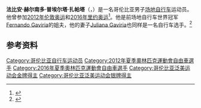{{Expand language|1=de|time=2020-10-17T16:54:36+00:00}}

'''法比安·赫尔南多·普埃尔塔·扎帕塔'''（{{lang-es|Fabián Hernando Puerta Zapata}}，{{bd|1991年|7月12日||}}）是一名哥伦比亚男子[[场地自行车|场地自行车]]运动员。他曾参加[[2012年夏季奥林匹克运动会|2012年伦敦奥运]]和[[2016年夏季奥林匹克运动会|2016年里约奥运]]<ref name=sref>{{cite web|title=Fabián Puerta |url=https://www.sports-reference.com/olympics/athletes/pu/fabian-puerta-1.html |archive-url=https://web.archive.org/web/20200418113115/https://www.sports-reference.com/olympics/athletes/pu/fabian-puerta-1.html |archive-date=2020-04-18 |publisher=Sports Reference LLC |accessdate=2012-08-07}}</ref>。他是前场地自行车世界冠军[[Fernando_Gaviria|Fernando Gaviria]]的姐夫，他的妻子[[Juliana_Gaviria|Juliana Gaviria]]也同样是一名自行车选手。<ref>{{cite web |url=http://www.elespectador.com/deportes/ciclismo/el-noble-gesto-de-fernando-gaviria-fabian-puerta-articulo-545546 |title=El noble gesto de Fernando Gaviria con Fabián Puerta |author=<!--Not stated--> |date=2015-02-23 |publisher=El Espectador |access-date=2017-05-20 |archivedate=2020-08-04 |archive-url=https://web.archive.org/web/20200804204618/https://www.elespectador.com/deportes/ciclismo/el-noble-gesto-de-fernando-gaviria-fabian-puerta-articulo-545546/ |dead-url=no }}</ref>

==参考资料==
{{reflist}}

{{DEFAULTSORT:Puerta, Fabian}}
[[Category:哥伦比亚自行车运动员|Category:哥伦比亚自行车运动员]]
[[Category:2012年夏季奧林匹克運動會自由車選手|Category:2012年夏季奧林匹克運動會自由車選手]]
[[Category:2016年夏季奧林匹克運動會自由車選手|Category:2016年夏季奧林匹克運動會自由車選手]]
[[Category:哥伦比亚泛美运动会金牌得主|Category:哥伦比亚泛美运动会金牌得主]]
[[Category:哥伦比亚泛美运动会银牌得主|Category:哥伦比亚泛美运动会银牌得主]]
